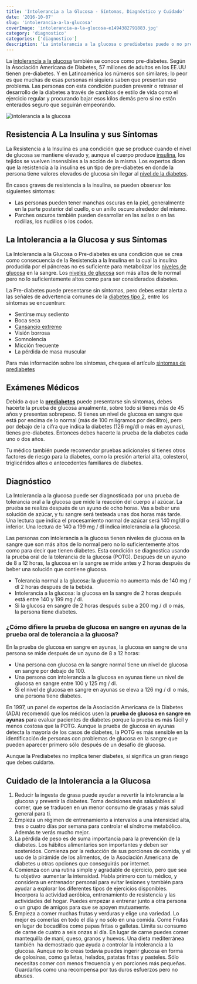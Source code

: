 ```yaml
---
title: 'Intolerancia a la Glucosa - Síntomas, Diagnóstico y Cuidado'
date: '2016-10-07'
slug: 'intolerancia-a-la-glucosa'
coverImage: 'intolerancia-a-la-glucosa-e1494382791883.jpg'
category: 'diagnostico'
categories: ['diagnostico']
description: 'La intolerancia a la glucosa o prediabetes puede o no presentar sintomas. Hay que estar alerta con la intolerancia a la glucosa'
---
```



La [intolerancia a la glucosa](/intolerancia-a-la-glucosa/) también se conoce como pre-diabetes. Según la Asociación Americana de Diabetes, 57 millones de adultos en los EE.UU tienen pre-diabetes. Y en Latinoamérica los números son similares; lo peor es que muchas de esas personas ni siquiera saben que presentan ese problema. Las personas con esta condición pueden prevenir o retrasar el desarrollo de la diabetes a través de cambios de estilo de vida como el ejercicio regular y procurando bajar esos kilos demás pero si no están enterados seguro que seguirán empeorando.

![intolerancia a la glucosa](images/intolerancia-a-la-glucosa-e1494382791883.jpg)

## Resistencia A La Insulina y sus Síntomas

La Resistencia a la Insulina es una condición que se produce cuando el nivel de glucosa se mantiene elevado y, aunque el cuerpo produce [insulina](/que-es-la-insulina-cuantos-tipos-existen/), los tejidos se vuelven insensibles a la acción de la misma. Los expertos dicen que la resistencia a la insulina es un tipo de pre-diabetes en donde la persona tiene valores elevados de glucosa sin llegar al [nivel de la diabetes](/cuanto-es-el-nivel-normal-de-glucosa/).

En casos graves de resistencia a la insulina, se pueden observar los siguientes síntomas:

- Las personas pueden tener manchas oscuras en la piel, generalmente en la parte posterior del cuello, o un anillo oscuro alrededor del mismo.
- Parches oscuros también pueden desarrollar en las axilas o en las rodillas, los nudillos o los codos.

## La Intolerancia a la Glucosa y sus Síntomas

La Intolerancia a la Glucosa o Pre-diabetes es una condición que se crea como consecuencia de la Resistencia a la Insulina en la cual la insulina producida por el páncreas no es suficiente para metabolizar los [niveles de glucosa](/cuanto-es-el-nivel-normal-de-glucosa/) en la sangre. Los [niveles de glucosa](/cuanto-es-el-nivel-normal-de-glucosa/) son más altos de lo normal pero no lo suficientemente altos como para ser considerados diabetes.

La Pre-diabetes puede presentarse sin síntomas, pero debes estar alerta a las señales de advertencia comunes de la [diabetes tipo 2](/diabetes-tipo-2/), entre los síntomas se encuentran:

- Sentirse muy sediento
- Boca seca
- [Cansancio extremo](/como-lidiar-con-el-letargo-diabetico/)
- Visión borrosa
- Somnolencia
- Micción frecuente
- La pérdida de masa muscular

Para más información sobre los síntomas, chequea el artículo [sintomas de prediabetes](/sintomas-de-prediabetes/)

## Exámenes Médicos

Debido a que la [**prediabetes**](/las-5-cosas-que-hay-que-saber-sobre-la-prediabetes/) puede presentarse sin síntomas, debes hacerte la prueba de glucosa anualmente, sobre todo si tienes más de 45 años y presentas sobrepeso. Si tienes un nivel de glucosa en sangre que está por encima de lo normal (más de 100 miligramos por decilitro), pero por debajo de la cifra que indica la diabetes (126 mg/dl o más en ayunas), tienes pre-diabetes. Entonces debes hacerte la prueba de la diabetes cada uno o dos años.

Tu médico también puede recomendar pruebas adicionales si tienes otros factores de riesgo para la diabetes, como la presión arterial alta, colesterol, triglicéridos altos o antecedentes familiares de diabetes.

## Diagnóstico

La Intolerancia a la glucosa puede ser diagnosticada por una prueba de tolerancia oral a la glucosa que mide la reacción del cuerpo al azúcar. La prueba se realiza después de un ayuno de ocho horas. Vas a beber una solución de azúcar, y tu sangre será testeada unas dos horas más tarde. Una lectura que indica el procesamiento normal de azúcar será 140 mg/dl o inferior. Una lectura de 140 a 199 mg / dl indica intolerancia a la glucosa.

Las personas con intolerancia a la glucosa tienen niveles de glucosa en la sangre que son más altos de lo normal pero no lo suficientemente altos como para decir que tienen diabetes. Esta condición se diagnostica usando la prueba oral de la tolerancia de la glucosa (POTG). Después de un ayuno de 8 a 12 horas, la glucosa en la sangre se mide antes y 2 horas después de beber una solución que contiene glucosa.

- Tolerancia normal a la glucosa: la glucemia no aumenta más de 140 mg / dl 2 horas después de la bebida.
- Intolerancia a la glucosa: la glucosa en la sangre de 2 horas después está entre 140 y 199 mg / dl.
- Si la glucosa en sangre de 2 horas después sube a 200 mg / dl o más, la persona tiene diabetes.

### ¿Cómo difiere la prueba de glucosa en sangre en ayunas de la prueba oral de tolerancia a la glucosa?

En la prueba de glucosa en sangre en ayunas, la glucosa en sangre de una persona se mide después de un ayuno de 8 a 12 horas:

- Una persona con glucosa en la sangre normal tiene un nivel de glucosa en sangre por debajo de 100.
- Una persona con intolerancia a la glucosa en ayunas tiene un nivel de glucosa en sangre entre 100 y 125 mg / dl.
- Si el nivel de glucosa en sangre en ayunas se eleva a 126 mg / dl o más, una persona tiene diabetes.

En 1997, un panel de expertos de la Asociación Americana de la Diabetes (ADA) recomendó que los médicos usen la **prueba de glucosa en sangre en ayunas** para evaluar pacientes de diabetes porque la prueba es más fácil y menos costosa que la POTG. Aunque la prueba de glucosa en ayunas detecta la mayoría de los casos de diabetes, la POTG es más sensible en la identificación de personas con problemas de glucosa en la sangre que pueden aparecer primero sólo después de un desafío de glucosa.


<Alert variant="outlined" severity="error">
Aunque la Prediabetes no implica tener diabetes, si significa un gran riesgo que debes cuidarte.

</Alert>


## Cuidado de la Intolerancia a la Glucosa

1. Reducir la ingesta de grasa puede ayudar a revertir la intolerancia a la glucosa y prevenir la diabetes. Toma decisiones más saludables al comer, que se traducen en un menor consumo de grasas y más salud general para ti.
2. Empieza un régimen de entrenamiento a intervalos a una intensidad alta, tres o cuatro días por semana para controlar el síndrome metabólico. Además te verás mucho mejor.
3. La pérdida de peso es de suma importancia para la prevención de la diabetes. Los hábitos alimentarios son importantes y deben ser sostenidos. Comienza por la reducción de sus porciones de comida, y el uso de la pirámide de los alimentos, de la Asociación Americana de diabetes u otras opciones que conseguirás por internet.
4. Comienza con una rutina simple y agradable de ejercicio, pero que sea tu objetivo  aumentar la intensidad. Habla primero con tu médico, y considera un entrenador personal para evitar lesiones y también para ayudar a explorar los diferentes tipos de ejercicios disponibles. Incorpora la actividad aeróbica, entrenamiento de resistencia y las actividades del hogar. Puedes empezar a entrenar junto a otra persona o un grupo de amigos para que se apoyen mutuamente.
5. Empieza a comer muchas frutas y verduras y elige una variedad. Lo mejor es comerlas en todo el día y no sólo en una comida. Come Frutas en lugar de bocadillos como papas fritas o galletas. Limita su consumo de carne de cuatro a seis onzas al día. En lugar de carne puedes comer mantequilla de maní, queso, granos y huevos. Una dieta mediterránea también  ha demostrado que ayuda a controlar la intolerancia a la glucosa. Aunque no lo creas todavía puedes ingerir glucosa en forma de golosinas, como galletas, helados, patatas fritas y pasteles. Sólo necesitas comer con menos frecuencia y en porciones más pequeñas. Guardarlos como una recompensa por tus duros esfuerzos pero no abuses.
